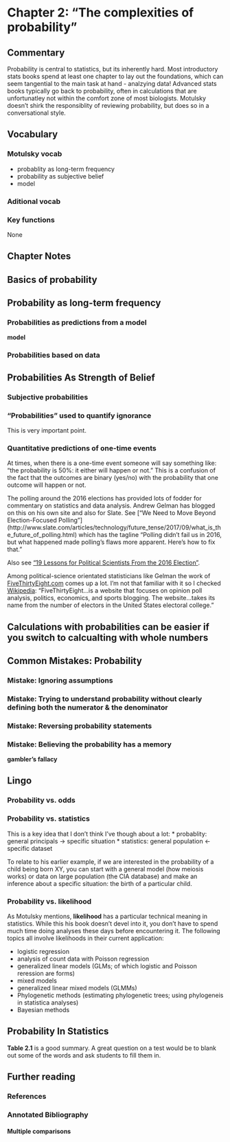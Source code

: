 # Chapter 2: "The complexities of probability" {#ch2}

## Commentary {-}

Probability is central to statistics, but its inherently hard.  Most introductory stats books spend at least one chapter to lay out the foundations, which can seem tangential to the main task at hand - analzying data!  Advanced stats books typically go back to probability, often in calculations that are unfortunatley not within the comfort zone of most biologists.  Motulsky doesn't shirk the responsiblity of reviewing probability, but does so in a conversational style.

## Vocabulary {-}

### Motulsky vocab {-}

* probablity as long-term frequency
* probability as subjective belief
* model

### Aditional vocab {-}

### Key functions {-}

None

## Chapter Notes {-}

## Basics of probability

## Probability as long-term frequency

### Probabilities as predictions from a model

**model**

### Probabilities based on data

## Probabilities As Strength of Belief

### Subjective probabilities

### "Probabilities" used to quantify ignorance

This is  very important point.

### Quantitative predictions of one-time events

At times, when there is a one-time event someone will say something like: "the probability is 50%: it either will happen or not."  This is a confusion of the fact that the outcomes are binary (yes/no) with the probability that one outcome will happen or not.

The polling around the 2016 elections has provided lots of fodder for commentary on statistics and data analysis.  Andrew Gelman has blogged on this on his own site and also for Slate.  See
["We Need to Move Beyond Election-Focused Polling"]
(http://www.slate.com/articles/technology/future_tense/2017/09/what_is_the_future_of_polling.html) which has the tagline "Polling didn’t fail us in 2016, but what happened made polling’s flaws more apparent. Here’s how to fix that."

Also see ["19 Lessons for Political Scientists From the 2016 Election"](http://www.slate.com/articles/news_and_politics/politics/2016/12/_19_lessons_for_political_scientists_from_the_2016_election.html).

Among political-science orientated statisticians like Gelman the work of [FiveThirtyEight.com]() comes up a lot.  I'm not that familiar with it so I checked [Wikipedia](https://en.wikipedia.org/wiki/FiveThirtyEight): "FiveThirtyEight...is a website that focuses on opinion poll analysis, politics, economics, and sports blogging. The website...takes its name from the number of electors in the United States electoral college."

## Calculations with probabilities can be easier if you switch to calcualting with whole numbers

## Common Mistakes: Probability

### Mistake: Ignoring assumptions

### Mistake: Trying to understand probability without clearly defining both the numerator & the denominator

### Mistake: Reversing probability statements

### Mistake: Believing the probability has a memory

**gambler's fallacy**

## Lingo

### Probability vs. odds

### Probability vs. statistics

This is a key idea that I don't think I've though about a lot:
* probablity: general principals -> specific situation
* statistics: general population <- specific dataset

To relate to his earlier example, if we are interested in the probability of a child being born XY, you can start with a general model (how meiosis works) or data on large population (the CIA database) and make an inference about a specific situation: the birth of a particular child.

### Probability vs. likelihood

As Motulsky mentions, **likelihood** has a particular technical meaning in statistics.  While this his book doesn't devel into it, you don't have to spend much time doing analyses these days before encountering it.  The following topics all involve likelihoods in their current application:

* logistic regression
* analysis of count data with Poisson regression
* generalized linear models (GLMs; of which logistic and Poisson reression are forms)
* mixed models
* generalized linear mixed models (GLMMs)
* Phylogenetic methods (estimating phylogenetic trees; using phylogeneis in statistica analyses)
* Bayesian methods

## Probability In Statistics

**Table 2.1** is a good summary.  A great question on a test would be to blank out some of the words and ask students to fill them in.



## Further reading

### References

### Annotated Bibliography

#### Multiple comparisons